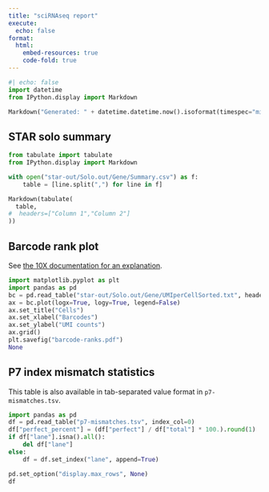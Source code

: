 ```yaml
---
title: "sciRNAseq report"
execute:
  echo: false
format:
  html:
    embed-resources: true
    code-fold: true
---
```


```python
#| echo: false
import datetime
from IPython.display import Markdown

Markdown("Generated: " + datetime.datetime.now().isoformat(timespec="minutes", sep=" "))
```

## STAR solo summary

```python
from tabulate import tabulate
from IPython.display import Markdown

with open("star-out/Solo.out/Gene/Summary.csv") as f:
    table = [line.split(",") for line in f]

Markdown(tabulate(
  table,
#  headers=["Column 1","Column 2"]
))
```

## Barcode rank plot

See [the 10X documentation for an explanation](https://support.10xgenomics.com/single-cell-gene-expression/software/pipelines/latest/advanced/barcode-rank-plot).

```python
import matplotlib.pyplot as plt
import pandas as pd
bc = pd.read_table("star-out/Solo.out/Gene/UMIperCellSorted.txt", header=None, names=["count"])
ax = bc.plot(logx=True, logy=True, legend=False)
ax.set_title("Cells")
ax.set_xlabel("Barcodes")
ax.set_ylabel("UMI counts")
ax.grid()
plt.savefig("barcode-ranks.pdf")
None
```

## P7 index mismatch statistics

This table is also available in tab-separated value format in
`p7-mismatches.tsv`.

```python
import pandas as pd
df = pd.read_table("p7-mismatches.tsv", index_col=0)
df["perfect_percent"] = (df["perfect"] / df["total"] * 100.).round(1)
if df["lane"].isna().all():
    del df["lane"]
else:
    df = df.set_index("lane", append=True)

pd.set_option("display.max_rows", None)
df
```
